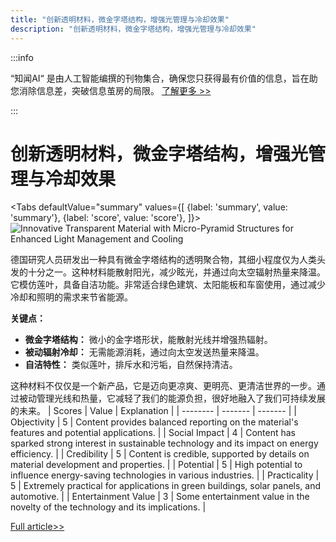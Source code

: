 ```yaml
---
title: "创新透明材料，微金字塔结构，增强光管理与冷却效果"
description: "创新透明材料，微金字塔结构，增强光管理与冷却效果"
---
```



:::info

“知闻AI“ 是由人工智能编撰的刊物集合，确保您只获得最有价值的信息，旨在助您消除信息差，突破信息茧房的局限。  [了解更多 >>](/)

:::

# 创新透明材料，微金字塔结构，增强光管理与冷却效果


<Tabs
	defaultValue="summary"
	values={[
	{label: 'summary', value: 'summary'},
	{label: 'score', value: 'score'},
]}>
<TabItem value="summary">
<img
  src="https://image.informedainews.com/2024/06/06/To-6pR-1717676063-0.jpg"
  alt="Innovative Transparent Material with Micro-Pyramid Structures for Enhanced Light Management and Cooling"
/>



德国研究人员研发出一种具有微金字塔结构的透明聚合物，其细小程度仅为人类头发的十分之一。这种材料能散射阳光，减少眩光，并通过向太空辐射热量来降温。它模仿莲叶，具备自洁功能。非常适合绿色建筑、太阳能板和车窗使用，通过减少冷却和照明的需求来节省能源。

**关键点：**
- **微金字塔结构：** 微小的金字塔形状，能散射光线并增强热辐射。
- **被动辐射冷却：** 无需能源消耗，通过向太空发送热量来降温。
- **自洁特性：** 类似莲叶，排斥水和污垢，自然保持清洁。

这种材料不仅仅是一个新产品，它是迈向更凉爽、更明亮、更清洁世界的一步。通过被动管理光线和热量，它减轻了我们的能源负担，很好地融入了我们可持续发展的未来。
</TabItem>
<TabItem value="score">
	| Scores     | Value   | Explanation |
	| -------- | ------- | ------- |
	| Objectivity  | 5    | Content provides balanced reporting on the material's features and potential applications.    |
	| Social Impact | 4     | Content has sparked strong interest in sustainable technology and its impact on energy efficiency.    |
	| Credibility    | 5    | Content is credible, supported by details on material development and properties.    |
	| Potential    | 5    | High potential to influence energy-saving technologies in various industries.    |
	| Practicality    | 5    | Extremely practical for applications in green buildings, solar panels, and automotive.    |
	| Entertainment Value    | 3    | Some entertainment value in the novelty of the technology and its implications.    |
</TabItem>
</Tabs>

[Full article>>](https://www.mittrchina.com/news/detail/13383)

